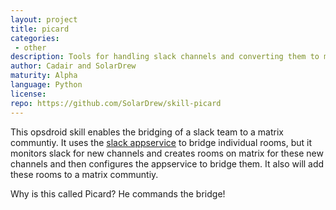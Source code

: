 ```yaml
---
layout: project
title: picard
categories: 
 - other
description: Tools for handling slack channels and converting them to matrix
author: Cadair and SolarDrew
maturity: Alpha
language: Python
license: 
repo: https://github.com/SolarDrew/skill-picard
---
```


This opsdroid skill enables the bridging of a slack team to a matrix communtiy. It uses the
[slack appservice](https://github.com/matrix-org/matrix-appservice-slack) to
bridge individual rooms, but it monitors slack for new channels and creates
rooms on matrix for these new channels and then configures the appservice to
bridge them. It also will add these rooms to a matrix communtiy.

Why is this called Picard? He commands the bridge!


